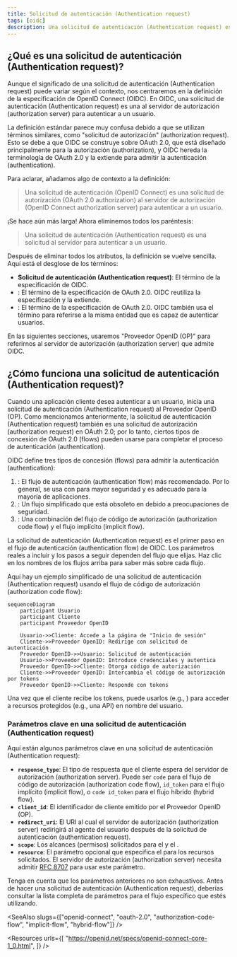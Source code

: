```yaml
---
title: Solicitud de autenticación (Authentication request)
tags: [oidc]
description: Una solicitud de autenticación (Authentication request) es una petición de OpenID Connect (OIDC) para autenticar a un usuario. Reutiliza la solicitud de autorización de OAuth 2.0 y la extiende para admitir autenticación.
---
```


## ¿Qué es una solicitud de autenticación (Authentication request)?

Aunque el significado de una solicitud de autenticación (Authentication request) puede variar según el contexto, nos centraremos en la definición de la especificación de OpenID Connect (OIDC). En OIDC, una solicitud de autenticación (Authentication request) es una <Ref slug="authorization-request" /> al servidor de autorización (authorization server) para autenticar a un usuario.

La definición estándar parece muy confusa debido a que se utilizan términos similares, como "solicitud de autorización" (authorization request). Esto se debe a que OIDC se construye sobre OAuth 2.0, que está diseñado principalmente para la autorización (authorization), y OIDC hereda la terminología de OAuth 2.0 y la extiende para admitir la autenticación (authentication).

Para aclarar, añadamos algo de contexto a la definición:

> Una solicitud de autenticación (OpenID Connect) es una solicitud de autorización (OAuth 2.0 authorization) al servidor de autorización (OpenID Connect authorization server) para autenticar a un usuario.

¡Se hace aún más larga! Ahora eliminemos todos los paréntesis:

> Una solicitud de autenticación (Authentication request) es una solicitud al servidor para autenticar a un usuario.

Después de eliminar todos los atributos, la definición se vuelve sencilla. Aquí está el desglose de los términos:

- **Solicitud de autenticación (Authentication request)**: El término de la especificación de OIDC.
- <Ref slug="authorization-request" />: El término de la especificación de OAuth 2.0. OIDC reutiliza la especificación y la extiende.
- <Ref slug="authorization-server" />: El término de la especificación de OAuth 2.0. OIDC también usa el término <Ref slug="openid-connect" headingId="openid-provider-op" /> para referirse a la misma entidad que es capaz de autenticar usuarios.

En las siguientes secciones, usaremos "Proveedor OpenID (OP)" para referirnos al servidor de autorización (authorization server) que admite OIDC.

## ¿Cómo funciona una solicitud de autenticación (Authentication request)?

Cuando una aplicación cliente desea autenticar a un usuario, inicia una solicitud de autenticación (Authentication request) al Proveedor OpenID (OP). Como mencionamos anteriormente, la solicitud de autenticación (Authentication request) también es una solicitud de autorización (authorization request) en OAuth 2.0; por lo tanto, ciertos tipos de concesión de OAuth 2.0 (flows) pueden usarse para completar el proceso de autenticación (authentication).

OIDC define tres tipos de concesión (flows) para admitir la autenticación (authentication):

1. <Ref slug="authorization-code-flow" />: El flujo de autenticación (authentication flow) más recomendado. Por lo general, se usa con <Ref slug="pkce" /> para mayor seguridad y es adecuado para la mayoría de aplicaciones.
2. <Ref slug="implicit-flow" />: Un flujo simplificado que está obsoleto en <Ref slug="oauth-2.1" /> debido a preocupaciones de seguridad.
3. <Ref slug="hybrid-flow" />: Una combinación del flujo de código de autorización (authorization code flow) y el flujo implícito (implicit flow).

La solicitud de autenticación (Authentication request) es el primer paso en el flujo de autenticación (authentication flow) de OIDC. Los parámetros reales a incluir y los pasos a seguir dependen del flujo que elijas. Haz clic en los nombres de los flujos arriba para saber más sobre cada flujo.

Aquí hay un ejemplo simplificado de una solicitud de autenticación (Authentication request) usando el flujo de código de autorización (authorization code flow):

```mermaid
sequenceDiagram
    participant Usuario
    participant Cliente
    participant Proveedor OpenID

    Usuario->>Cliente: Accede a la página de "Inicio de sesión"
    Cliente->>Proveedor OpenID: Redirige con solicitud de autenticación
    Proveedor OpenID->>Usuario: Solicitud de autenticación
    Usuario->>Proveedor OpenID: Introduce credenciales y autentica
    Proveedor OpenID->>Cliente: Otorga código de autorización
    Cliente->>Proveedor OpenID: Intercambia el código de autorización por tokens
    Proveedor OpenID->>Cliente: Responde con tokens
```

Una vez que el cliente recibe los tokens, puede usarlos (e.g., <Ref slug="access-token" />) para acceder a recursos protegidos (e.g., una API) en nombre del usuario.

### Parámetros clave en una solicitud de autenticación (Authentication request)

Aquí están algunos parámetros clave en una solicitud de autenticación (Authentication request):

- **`response_type`**: El tipo de respuesta que el cliente espera del servidor de autorización (authorization server). Puede ser `code` para el flujo de código de autorización (authorization code flow), `id_token` para el flujo implícito (implicit flow), o `code id_token` para el flujo híbrido (hybrid flow).
- **`client_id`**: El identificador de cliente emitido por el Proveedor OpenID (OP).
- **`redirect_uri`**: El URI al cual el servidor de autorización (authorization server) redirigirá al agente del usuario después de la solicitud de autenticación (authentication request).
- **`scope`**: Los <Ref slug="scope">alcances</Ref> (permisos) solicitados para el <Ref slug="id-token" /> y el <Ref slug="access-token" />.
- **`resource`**: El parámetro opcional que especifica el <Ref slug="resource-indicator" /> para los recursos solicitados. El servidor de autorización (authorization server) necesita admitir [RFC 8707](https://datatracker.ietf.org/doc/html/rfc8707) para usar este parámetro.

Tenga en cuenta que los parámetros anteriores no son exhaustivos. Antes de hacer una solicitud de autenticación (Authentication request), deberías consultar la lista completa de parámetros para el flujo específico que estés utilizando.

<SeeAlso slugs={["openid-connect", "oauth-2.0", "authorization-code-flow", "implicit-flow", "hybrid-flow"]} />

<Resources
  urls={[
    "https://openid.net/specs/openid-connect-core-1_0.html",
  ]}
/>